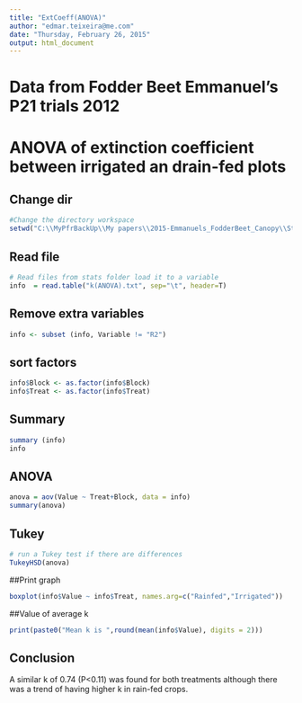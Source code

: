 ```yaml
---
title: "ExtCoeff(ANOVA)"
author: "edmar.teixeira@me.com"
date: "Thursday, February 26, 2015"
output: html_document
---
```


# Data from Fodder Beet Emmanuel's P21 trials 2012
# ANOVA of extinction coefficient between irrigated an drain-fed plots

## Change dir
```r
#Change the directory workspace
setwd("C:\\MyPfrBackUp\\My papers\\2015-Emmanuels_FodderBeet_Canopy\\Stats\\k")
```

## Read file
```r
# Read files from stats folder load it to a variable
info  = read.table("k(ANOVA).txt", sep="\t", header=T)
```

## Remove extra variables
```r
info <- subset (info, Variable != "R2")
```

## sort factors
```r
info$Block <- as.factor(info$Block)
info$Treat <- as.factor(info$Treat)
```

## Summary
```r
summary (info)
info
```


## ANOVA
```r
anova = aov(Value ~ Treat+Block, data = info)
summary(anova)
```

## Tukey
```r
# run a Tukey test if there are differences
TukeyHSD(anova)
```

##Print graph
```r
boxplot(info$Value ~ info$Treat, names.arg=c("Rainfed","Irrigated"))
```

##Value of average k 
```r
print(paste0("Mean k is ",round(mean(info$Value), digits = 2)))
```

## Conclusion

A similar k of 0.74 (P<0.11) was found for both treatments although there was a trend of having higher k in rain-fed crops. 
